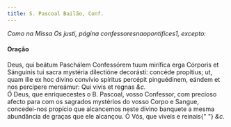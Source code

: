 ```yaml
---
title: S. Pascoal Bailão, Conf.
---
```


<em>Como na Missa Os justi, página confessoresnaopontifices1, excepto:</em>

<h4 class="text-center">Oração</h4>
<div class="container-fluid">
  <div class="row">
    <div class="col-6 dropcaps text-justify">
      Deus, qui beátum Paschálem Confessórem tuum mirífica erga Córporis et
      Sánguinis tui sacra mystéria dilectióne decorásti: concéde propítius; ut,
      quam ille ex hoc divino convívio spíritus percépit pinguédinem, eándem et
      nos percípere mereámur: Qui vivis et regnas <em>&c.</em>
    </div>
    <div class="col-6 dropcaps text-justify">
      Ó Deus, que enriquecestes o B. Pascoal, vosso Confessor, com precioso
      afecto para com os sagrados mystérios do vosso Corpo e Sangue,
      concedei-nos propício que alcancemos neste divino banquete a mesma
      abundância de graças que ele alcançou. Ó Vós, que viveis e reinais{" "}
      <em>&c.</em>
    </div>
  </div>
</div>
